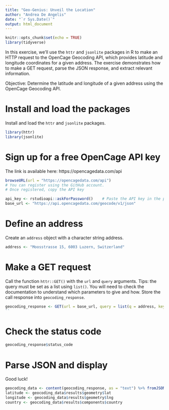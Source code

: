 ```yaml
---
title: "Geo-Genius: Unveil the Location"
author: "Andrea De Angelis"
date: "`r Sys.Date()`"
output: html_document
---
```


```r
knitr::opts_chunk$set(echo = TRUE)
library(tidyverse)
```

In this exercise, we'll use the `httr` and `jsonlite` packages in R to make an HTTP request to the OpenCage Geocoding API, which provides latitude and longitude coordinates for a given address. The exercise demonstrates how to make a GET request, parse the JSON response, and extract relevant information.

Objective: Determine the latitude and longitude of a given address using the OpenCage Geocoding API.

# Install and load the packages

Install and load the `httr` and `jsonlite` packages. 

```r
library(httr)
library(jsonlite)
```

# Sign up for a free OpenCage API key

The link is available here: https://opencagedata.com/api 

```r
browseURL(url = "https://opencagedata.com/api")
# You can register using the GitHub account. 
# Once registered, copy the API key

api_key <- rstudioapi::askForPassword()    # Paste the API key in the popup window
base_url <- "https://api.opencagedata.com/geocode/v1/json"
```

# Define an address

Create an `address` object with a character string address. 

```r
address <- "Moosstrasse 15, 6003 Luzern, Switzerland"

```

# Make a GET request

Call the function `httr::GET()` with the `url` and `query` arguments. Tips: the query must be set as a list using `list()`. You will need to check the documentation to understand which parameters to give and how. Store the call response into `geocoding_response`. 

```r
geocoding_response <- GET(url = base_url, query = list(q = address, key = api_key))
``
```

# Check the status code

```r
geocoding_response$status_code

```

# Parse JSON and display

Good luck!

```r
geocoding_data <- content(geocoding_response, as = "text") %>% fromJSON()
latitude <- geocoding_data$results$geometry$lat
longitude <- geocoding_data$results$geometry$lng
country <- geocoding_data$results$components$country

```

